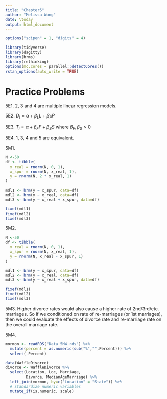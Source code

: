 ```yaml
---
title: "Chapter5"
author: "Melissa Wong"
date: \today
output: html_document
---
```


```r
options("scipen" = 1, "digits" = 4)

library(tidyverse)
library(dagitty)
library(brms)
library(rethinking)
options(mc.cores = parallel::detectCores())
rstan_options(auto_write = TRUE)
```

# Practice Problems

5E1.  2, 3 and 4 are multiple linear regression models.

5E2.  $D_i = \alpha + \beta_L L + \beta_P P$

5E3.  $T_i = \alpha + \beta_F F + \beta_S S$ where $\beta_F, \beta_S > 0$

5E4. 1, 3, 4 and 5 are equivalent.

5M1.  

```r
N <-50
df <- tibble(
  x_real = rnorm(N, 0, 1),
  x_spur = rnorm(N, x_real, 1),
  y = rnorm(N, 2 * x_real, 1)
)

mdl1 <- brm(y ~ x_spur, data=df)
mdl2 <- brm(y ~ x_real, data=df)
mdl3 <- brm(y ~ x_real + x_spur, data=df)
```

```r
fixef(mdl1)
fixef(mdl2)
fixef(mdl3)
```

5M2.

```r
N <-50
df <- tibble(
  x_real = rnorm(N, 0, 1),
  x_spur = rnorm(N, x_real, 1),
  y = rnorm(N, x_real - x_spur, 1)
)

mdl1 <- brm(y ~ x_spur, data=df)
mdl2 <- brm(y ~ x_real, data=df)
mdl3 <- brm(y ~ x_real + x_spur, data=df)
```

```r
fixef(mdl1)
fixef(mdl2)
fixef(mdl3)
```

5M3. Higher divorce rates would also cause a higher rate of 2nd/3rd/etc. marriages.  So if we conditioned on rate of  re-marriages (or 1st marriages), then we could evaluate the effects of divorce rate and re-marriage rate on the overall marriage rate. 

5M4.

```r
mormon <- readRDS("Data_5M4.rds") %>%
  mutate(percent = as.numeric(sub("%","",Percent))) %>%
  select(-Percent)

data(WaffleDivorce)
divorce <- WaffleDivorce %>%
  select(Location, Loc, Marriage, 
         Divorce, MedianAgeMarriage) %>%
  left_join(mormon, by=c("Location" = "State")) %>%
  # standardize numeric variables
  mutate_if(is.numeric, scale)

```


